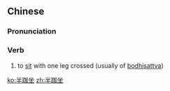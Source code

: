 ==Chinese==
{{zh-forms}}

===Pronunciation===
{{zh-pron
|m=bànjiāzuò
|cat=v
}}

===Verb===
{{zh-verb}}

# to [[sit]] with one leg crossed (usually of [[bodhisattva]])

[[ko:半跏坐]]
[[zh:半跏坐]]